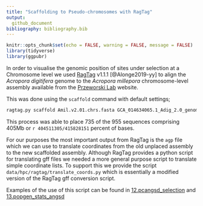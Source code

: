 ```yaml
---
title: "Scaffolding to Pseudo-chromosomes with RagTag"
output: 
  github_document
bibliography: bibliography.bib
---
```


```r
knitr::opts_chunk$set(echo = FALSE, warning = FALSE, message = FALSE)
library(tidyverse)
library(ggpubr)
```

In order to visualise the genomic position of sites under selection at a Chromosome level we used [RagTag](https://github.com/malonge/RagTag) v1.1.1 [@Alonge2019-yy] to align the *Acropora digitifera* genome to the *Acropora millepora* chromosome-level assembly available from the [Przeworski Lab](https://przeworskilab.com/data/) website.

This was done using the `scaffold` command with default settings;

```bash
ragtag.py scaffold Amil.v2.01.chrs.fasta GCA_014634065.1_Adig_2.0_genomic.fna -t 32
```

This process was able to place 735 of the 955 sequences comprising 405Mb or `r 404511305/415828151` percent of bases. 

For our purposes the most important output from RagTag is the `agp` file which we can use to translate coordinates from the old unplaced assembly to the new scaffolded assembly. Although RagTag provides a python script for translating gff files we needed a more general purpose script to translate simple coordinate lists.  To support this we provide the script `data/hpc/ragtag/translate_coords.py` which is essentially a modified version of the RagTag gff conversion script. 

Examples of the use of this script can be found in [12.pcangsd_selection](12.pcangsd_selection.md) and [13.popgen_stats_angsd](13.popgen_stats_angsd.md)



